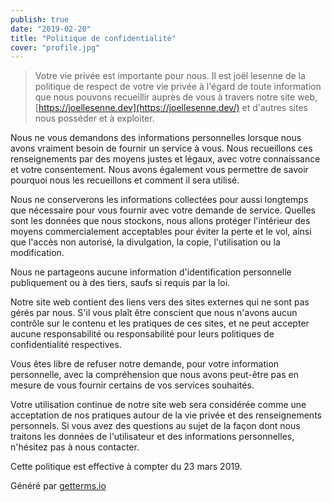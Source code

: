 ```yaml
---
publish: true
date: "2019-02-20"
title: "Politique de confidentialité"
cover: "profile.jpg"
---
```


> Votre vie privée est importante pour nous. Il est joël lesenne de la politique de respect de votre vie privée à l'égard de toute information que nous pouvons recueillir auprès de vous à travers notre site web, [https://joellesenne.dev](https://joellesenne.dev/) et d'autres sites nous posséder et à exploiter.

Nous ne vous demandons des informations personnelles lorsque nous avons vraiment besoin de fournir un service à vous. Nous recueillons ces renseignements par des moyens justes et légaux, avec votre connaissance et votre consentement. Nous avons également vous permettre de savoir pourquoi nous les recueillons et comment il sera utilisé.

Nous ne conserverons les informations collectées pour aussi longtemps que nécessaire pour vous fournir avec votre demande de service. Quelles sont les données que nous stockons, nous allons protéger l'intérieur des moyens commercialement acceptables pour éviter la perte et le vol, ainsi que l'accès non autorisé, la divulgation, la copie, l'utilisation ou la modification.

Nous ne partageons aucune information d'identification personnelle publiquement ou à des tiers, saufs si requis par la loi.

Notre site web contient des liens vers des sites externes qui ne sont pas gérés par nous. S'il vous plaît être conscient que nous n'avons aucun contrôle sur le contenu et les pratiques de ces sites, et ne peut accepter aucune responsabilité ou responsabilité pour leurs politiques de confidentialité respectives.

Vous êtes libre de refuser notre demande, pour votre information personnelle, avec la compréhension que nous avons peut-être pas en mesure de vous fournir certains de vos services souhaités.

Votre utilisation continue de notre site web sera considérée comme une acceptation de nos pratiques autour de la vie privée et des renseignements personnels. Si vous avez des questions au sujet de la façon dont nous traitons les données de l'utilisateur et des informations personnelles, n'hésitez pas à nous contacter.

Cette politique est effective à compter du 23 mars 2019.

Généré par [getterms.io](http://getterms.io/)
